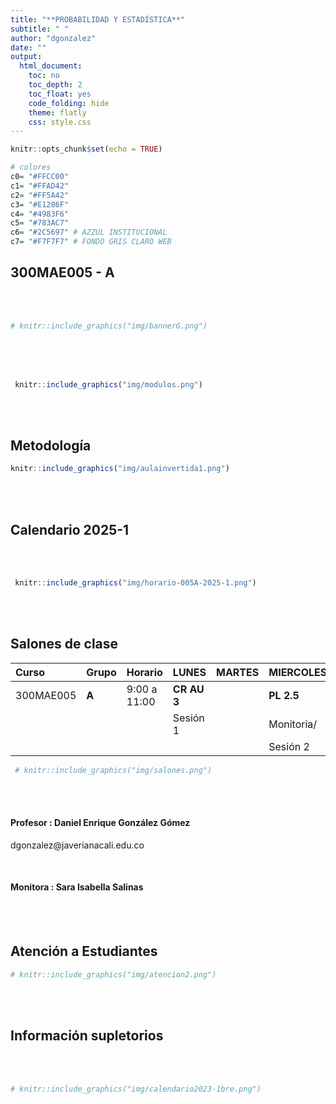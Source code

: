 ```yaml
---
title: "**PROBABILIDAD Y ESTADÍSTICA**"
subtitle: " "
author: "dgonzalez"
date: ""
output:
  html_document:
    toc: no
    toc_depth: 2
    toc_float: yes
    code_folding: hide
    theme: flatly
    css: style.css
---
```



```r
knitr::opts_chunk$set(echo = TRUE)

# colores
c0= "#FFCC00"
c1= "#FFAD42"
c2= "#FF5A42"
c3= "#E1286F"
c4= "#4983F6"
c5= "#783AC7"
c6= "#2C5697" # AZZUL INSTITUCIONAL
c7= "#F7F7F7" # FONDO GRIS CLARO WEB


```

## **300MAE005 - A**

<br/><br/>



```r
# knitr::include_graphics("img/bannerG.png")
```


<br/><br/><br/>


```r
 knitr::include_graphics("img/modulos.png")
```
<br/><br/>



## **Metodología**

<div class="box2"> 
```r
knitr::include_graphics("img/aulainvertida1.png")
```

</div>

<br/><br/>

## **Calendario 2025-1**
<div class="box2">


<br/><br/>


```r
 knitr::include_graphics("img/horario-005A-2025-1.png")
```

</div>

<br/><br/>

## **Salones de clase**
<div class="box2">

|Curso     | **Grupo** | Horario       | **LUNES**  |    **MARTES**  | **MIERCOLES** |  **JUEVES**    | **VIERNES** |
|:---------|:----------|:--------------|:-----------|:---------------|:--------------|:---------------|:------------|
|300MAE005 |  **A**    |9:00 a 11:00   |**CR AU 3**  |                |  **PL 2.5**   |**LG 4.4**      |             |
|          |           |               |Sesión 1    |                |  Monitoria/   |Sesión 3        |             |
|          |           |               |            |                |  Sesión 2     |                |             |



```r
 # knitr::include_graphics("img/salones.png")
```

</div>

<br/><br/>

<div class="box2">

#### **Profesor** : Daniel Enrique González Gómez 

dgonzalez@javerianacali.edu.co

<br/>

#### **Monitora** : Sara Isabella Salinas

</div>

<br/><br/>

## **Atención a Estudiantes**
<div class="box2">



```r
# knitr::include_graphics("img/atencion2.png")
```

</div>

<br/><br/>


## **Información supletorios**

<!-- <div class="box2"> -->

<!-- ### **DPTO. DE CIENCIAS NATURALES Y MATEMÁTICAS** -->
<!-- #### **EXÁMENES SUPLETORIOS - 1er corte** -->

<!-- **DIURNOS** -->

<!-- - **Fecha:** -->
<!-- - **Hora:**  -->
<!-- - **Lugar:**  -->

<!-- **NOCTURNOS (solo carreras nocturnas)** -->

<!-- - **Fecha:**  -->
<!-- - **Hora:**  -->
<!-- - **Lugar:**  -->




<!-- ```{r, echo=FALSE, out.width="70%", fig.align = "center"} -->
<!--  # knitr::include_graphics("img/supletorio1.png") -->
<!-- ``` -->

<!-- </div> -->

<br/><br/>


```r
# knitr::include_graphics("img/calendario2023-1bre.png")
```

